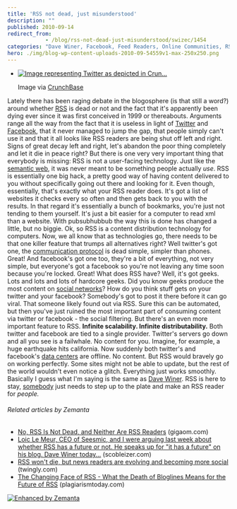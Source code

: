 ```yaml
---
title: 'RSS not dead, just misunderstood'
description: ""
published: 2010-09-14
redirect_from: 
            - /blog/rss-not-dead-just-misunderstood/swizec/1454
categories: "Dave Winer, Facebook, Feed Readers, Online Communities, RSS, Social network, Technology, Twitter, Uncategorized"
hero: ./img/blog-wp-content-uploads-2010-09-54559v1-max-250x250.png
---
```

- [![Image representing Twitter as depicted in Crun...](./img/blog-wp-content-uploads-2010-09-54559v1-max-250x250.png "Image representing Twitter as depicted in Crun...")](http://www.crunchbase.com/company/twitter)

  Image via [CrunchBase](http://www.crunchbase.com)

Lately there has been raging debate in the blogosphere (is that still a word?) around whether [RSS](http://en.wikipedia.org/wiki/RSS "RSS") is dead or not and the fact that it&#x27;s apparently been dying ever since it was first conceived in 1999 or thereabouts. Arguments range all the way from the fact that it is useless in light of [Twitter](http://twitter.com "Twitter") and [Facebook](http://facebook.com "Facebook"), that it never managed to jump the gap, that people simply can&#x27;t use it and that it all looks like RSS readers are being shut off left and right. Signs of great decay left and right, let&#x27;s abandon the poor thing completely and let it die in peace right? But there is one very very important thing that everybody is missing: RSS is not a user-facing technology. Just like the [semantic web](http://semanticweb.org "Semantic Web"), it was never meant to be something people actually _use_. RSS is essentially one big hack, a pretty good way of having content delivered to you without specifically going out there and looking for it. Even though, essentially, that&#x27;s exactly what your RSS reader does. It&#x27;s got a list of websites it checks every so often and then gets back to you with the results. In that regard it&#x27;s essentially a bunch of bookmarks, you&#x27;re just not tending to them yourself. It&#x27;s just a bit easier for a computer to read xml than a website. With pubsubhubbub the way this is done has changed a little, but no biggie. Ok, so RSS is a content distribution technology for computers. Now, we all know that as technologies go, there needs to be that one killer feature that trumps all alternatives right? Well twitter&#x27;s got one, the [communication protocol](http://en.wikipedia.org/wiki/Communications_protocol "Communications protocol") is dead simple, simpler than phones. Great! And facebook&#x27;s got one too, they&#x27;re a bit of everything, not very simple, but everyone&#x27;s got a facebook so you&#x27;re not leaving any time soon because you&#x27;re locked. Great! What does RSS have? Well, it&#x27;s got geeks. Lots and lots and lots of hardcore geeks. Did you know geeks produce the most content on [social networks](http://en.wikipedia.org/wiki/Social_network "Social network")? How do you think stuff gets on your twitter and your facebook? Somebody&#x27;s got to post it there before it can go viral. That someone likely found out via RSS. Sure this can be automated, but then you&#x27;ve just ruined the most important part of consuming content via twitter or facebook - the social filtering. But there&#x27;s an even more important feature to RSS. **Infinite scalability. Infinite distributability.** Both twitter and facebook are tied to a single provider. Twitter&#x27;s servers go down and all you see is a failwhale. No content for you. Imagine, for example, a huge earthquake hits california. Now suddenly both twitter&#x27;s and facebook&#x27;s [data centers](http://en.wikipedia.org/wiki/Data_center "Data center") are offline. No content. But RSS would bravely go on working perfectly. Some sites might not be able to update, but the rest of the world wouldn&#x27;t even notice a glitch. Everything just works smoothly. Basically I guess what I&#x27;m saying is the same as [Dave Winer](http://scripting.com/stories/2010/09/13/howToRebootRss.html). RSS is here to stay, [somebody](http://lazyreadr.com/) just needs to step up to the plate and make an RSS reader for _people._

###### Related articles by Zemanta

- [No, RSS Is Not Dead, and Neither Are RSS Readers](http://gigaom.com/2010/09/13/no-rss-is-not-dead-and-neither-are-rss-readers/) (gigaom.com)
- [Loic Le Meur, CEO of Seesmic, and I were arguing last week about whether RSS has a future or not. He speaks up for &quot;it has a future&quot; on his blog. Dave Winer today...](http://scobleizer.com/2010/09/13/reboot-rss-readers-sorry-that-train-has-left-the-station/) (scobleizer.com)
- [RSS won&#x27;t die, but news readers are evolving and becoming more social](http://blog.twingly.com/2010/09/14/rss-wont-die-but-news-readers-are-evolving-and-becoming-more-social/) (twingly.com)
- [The Changing Face of RSS - What the Death of Bloglines Means for the Future of RSS](http://www.plagiarismtoday.com/2010/09/13/the-changing-face-of-rss/) (plagiarismtoday.com)

[![Enhanced by Zemanta](http://img.zemanta.com/zemified_e.png?x-id=fd148594-8cfe-4036-aca0-4e36d387ae45)](http://www.zemanta.com/ "Enhanced by Zemanta")
